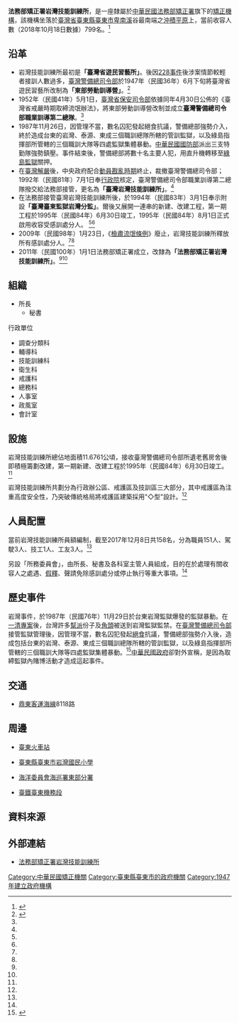 {{coord|22|59|42|N|121|12|59|E|display=title}}
{{中華民國政府部門基礎資訊
|部門名稱       = 法務部矯正署岩灣技能訓練所
|外文名稱       = Yanwan Training Institute, AOC, MOJ<br>
|外文語言       = 英文
|部門標誌       = ROC Agency of Corrections Emblem.svg
|部門標誌名稱   = 法務部矯正署署徽
|代表圖像       = Yanwan Skill.jpg
|代表圖像尺寸   = 300px
|代表圖像名稱   = 法務部矯正署岩灣技能訓練所
|首長職銜       = 所長
|首長姓名       = 黃金章
|副首長職銜     = 
|副首長姓名     = 
|副首長姓名二   = 
|副首長姓名三   = 
|副首長職銜二   = 
|副首長二姓名   = 
|副首長二姓名二 = 
|副首長二姓名三 = 
|秘書長職銜     = 
|秘書長姓名     = 
|秘書長姓名二   = 
|秘書長姓名三   = 
|副秘書長職銜   = 
|副秘書長姓名   = 
|副秘書長姓名二 = 
|副秘書長姓名三 = 
|任命者姓名     = [[中華民國法務部|法務部部長]]
|官員任期       = 無任期保障
|機關類型       = 矯正機關
|所屬部門       = [[法務部矯正署|法務部矯正署]]
|員額           = 662人
|年度預算額     = 
|授權法源       = 法務部技能訓練所組織條例
|成立日期       = 1947年（民國36年）6月
|前身機關       = 1947年（民國36年）6月：東部勞動訓導營<br>1952年（民國41年）5月1日：臺灣警備總司令部職業訓導第二總隊。<br>1992年（民國81年）更名為臺灣岩灣技能訓練所<br>1994年（民國83年）3月1日：奉示附設臺灣臺東監獄岩灣分監<br>1995年（民國84年）8月1日：正式啟用收容受感訓處分人。<br>2011年（民國100年）1月1日：法務部矯正署成立，改隸為法務部矯正署岩灣技能訓練所
|解散日期       = 
|後繼機關       = 
|內部單位       = * 科別 ：調查分類科、輔導科、技能訓練科、衛生科、戒護科、總務科 <br/> 
* 處室 ：所長室、秘書室、人事室、會計室、統計室、政風室
|附屬機關       = 
|任務編組       = 
|地址           = 臺灣省臺東縣臺東市興安路2段642號
|電話           = 089-224-711
|網站           = http://www.ywv.moj.gov.tw/mp071.html
|備註           = 
}}

{{wikisource|法務部技能訓練所組織條例}}

'''法務部矯正署岩灣技能訓練所'''，是一座隸屬於[[中華民國法務部|中華民國法務部]][[矯正署|矯正署]]旗下的[[矯正機構|矯正機構]]，該機構坐落於[[臺灣省|臺灣省]][[臺東縣|臺東縣]][[臺東市|臺東市]][[卑南溪|卑南溪]]谷最南端之[[沖積平原|沖積平原]]上，當前收容人數（2018年10月18日數據）799名。<ref name=" 法務部矯正署岩灣技能訓練所">{{cite web |url=http://www.ywv.moj.gov.tw/mp071.html |title=法務部矯正署岩灣技能訓練所 |accessdate=2015-02-11 |archive-url=https://web.archive.org/web/20150211180807/http://www.ywv.moj.gov.tw/mp071.html |archive-date=2015-02-11 |dead-url=yes }}</ref>

== 沿革 ==
* 岩灣技能訓練所最初是'''「臺灣省遊民習藝所」'''。後因[[228事件|228事件]]後涉案情節較輕者接訓人數過多，[[臺灣警備總司令部|臺灣警備總司令部]]於1947年（民國36年）6月下旬將臺灣省遊民習藝所改制為'''「東部勞動訓導營」'''。<ref name=" 中華民國後備憲兵論壇 臺灣警備總司令部 職業訓導處">{{cite web |url=http://mp.rocmp.org/kind/lagger/ |title=中華民國後備憲兵論壇 臺灣警備總司令部 職業訓導處 |accessdate=2015-02-11 |archive-date=2018-10-04 |archive-url=https://web.archive.org/web/20181004002759/http://mp.rocmp.org/kind/lagger/ |dead-url=no }}</ref>
* 1952年（民國41年）5月1日，[[臺灣省保安司令部|臺灣省保安司令部]]依據同年4月30日公佈的《臺灣省戒嚴時期取締流氓辦法》，將東部勞動訓導營改制並成立'''臺灣警備總司令部職業訓導第二總隊'''。<ref name=" 中華民國後備憲兵論壇 臺灣警備總司令部 職業訓導處"/>
*1987年11月26日，因管理不當，數名囚犯發起絕食抗議，警備總部強勢介入，終於造成台東的岩灣、泰源、東成三個職訓總隊所轄的管訓監獄，以及綠島指揮部所管轄的三個職訓大隊等四處監獄集體暴動。[[中華民國國防部|中華民國國防部]]派出三支特勤隊強勢鎮壓。事件結束後，警備總部將數十名主要人犯，用直升機轉移至[[綠島監獄|綠島監獄]]關押。
* 在[[臺灣解嚴|臺灣解嚴]]後，中央政府配合[[動員戡亂時期|動員戡亂時期]]終止，裁撤臺灣警備總司令部；1992年（民國81年）7月1日奉[[行政院|行政院]]核定，臺灣警備總司令部職業訓導第二總隊撥交給法務部接管，更名為'''「臺灣岩灣技能訓練所」'''。<ref name=" 中華民國後備憲兵論壇 臺灣警備總司令部 職業訓導處"/>
* 在法務部接管臺灣岩灣技能訓練所後，於1994年（民國83年）3月1日奉示附設'''「臺灣臺東監獄岩灣分監」'''。爾後又展開一連串的新建、改建工程，第一期工程於1995年（民國84年）6月30日竣工，1995年（民國84年）8月1日正式啟用收容受感訓處分人。 <ref name=" 法務部矯正署岩灣技能訓練所"/><ref name=" 中華民國後備憲兵論壇 臺灣警備總司令部 職業訓導處"/>
* 2009年（民國98年）1月23日，《[[檢肅流氓條例|檢肅流氓條例]]》廢止，岩灣技能訓練所釋放所有感訓處分人。<ref name=" 法務部矯正署岩灣技能訓練所"/><ref name=" 中華民國後備憲兵論壇 臺灣警備總司令部 職業訓導處"/>
* 2011年（民國100年）1月1日法務部矯正署成立，改隸為'''「法務部矯正署岩灣技能訓練所」'''。<ref name=" 法務部矯正署岩灣技能訓練所"/><ref name=" 中華民國後備憲兵論壇 臺灣警備總司令部 職業訓導處"/>

== 組織 ==
*所長
**秘書

;行政單位
*調查分類科
*輔導科
*技能訓練科
*衛生科
*戒護科
*總務科
*人事室
*政風室
*會計室

== 設施 ==
岩灣技能訓練所總佔地面積11.6761公頃，接收臺灣警備總司令部所遺老舊房舍後即積極籌劃改建，第一期新建、改建工程於1995年（民國84年）6月30日竣工。<ref name=" 法務部矯正署岩灣技能訓練所"/>

岩灣技能訓練所共劃分為行政辦公區、戒護區及技訓區三大部分，其中戒護區為注重高度安全性，乃突破傳統格局將戒護區建築採用"◇型"設計。<ref name=" 法務部矯正署岩灣技能訓練所"/>

== 人員配置 ==
當前岩灣技能訓練所員額編制，截至2017年12月8日共158名，分為職員151人、駕駛3人、技工1人、工友3人。<ref name=" 法務部矯正署岩灣技能訓練所"/>

另設「所務委員會」，由所長、秘書及各科室主管人員組成，目的在於處理有關收容人之處遇、[[假釋|假釋]]、聲請免除感訓處分或停止執行等重大事項。<ref name=" 法務部矯正署岩灣技能訓練所"/>

== 歷史事件 ==
{{main|岩灣事件}}

岩灣事件，於1987年（民國76年）11月29日於台東岩灣監獄爆發的監獄暴動。在[[一清專案|一清專案]]後，台灣許多[[幫派|幫派]]份子及[[角頭|角頭]]被送到岩灣監獄監禁。在[[臺灣警備總司令部|臺灣警備總司令部]]接管監獄管理後，因管理不當，數名囚犯發起[[絕食|絕食]]抗議，警備總部強勢介入後，造成包括台東的岩灣、泰源、東成三個職訓總隊所轄的管訓監獄，以及綠島指揮部所管轄的三個職訓大隊等四處監獄集體暴動。<ref>{{cite news |url=https://www.ettoday.net/news/20150212/466729.htm |title=台灣五大監獄事件整理 規模最大600人同時暴動 |author=社會中心 |date=2015-02-12 |work=[[ETtoday新聞雲|ETtoday新聞雲]] |accessdate=2021-06-20 |archive-date=2019-07-12 |archive-url=https://web.archive.org/web/20190712203402/https://www.ettoday.net/news/20150212/466729.htm |dead-url=no }}</ref>[[中華民國政府|中華民國政府]]卻對外宣稱，是因為取締監獄內賭博活動才造成這起事件。

== 交通 ==

*[[鼎東客運|鼎東客運海線]]8118路

== 周邊 ==
*[[臺東車站|臺東火車站]]

*[[臺東縣臺東市岩灣國民小學|臺東縣臺東市岩灣國民小學]]

*[[海洋委員會海巡署東部分署|海洋委員會海巡署東部分署]]

*[[臺灣鐵路管理局|臺鐵]][[臺東機務段|臺東機務段]]

== 資料來源 ==
{{Reflist}}

== 外部連結 ==
*[https://web.archive.org/web/20191018084927/https://www.ywv.moj.gov.tw/ 法務部矯正署岩灣技能訓練所]{{zh-tw}}

{{法務部矯正署矯正機關}}

[[Category:中華民國矯正機關|Category:中華民國矯正機關]]
[[Category:臺東縣臺東市的政府機關|Category:臺東縣臺東市的政府機關]]
[[Category:1947年建立政府機構|Category:1947年建立政府機構]]